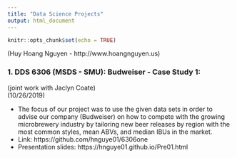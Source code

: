 ```yaml
---
title: "Data Science Projects"
output: html_document
---
```


```r
knitr::opts_chunk$set(echo = TRUE)
```
(Huy Hoang Nguyen - http://www.hoangnguyen.us)

### 1. DDS 6306 (MSDS - SMU): Budweiser - Case Study 1: 
(joint work with Jaclyn Coate)   
(10/26/2019)

-  The focus of our project was to use the given data sets in order to advise our company (Budweiser) on how to compete with the growing microbrewery industry by tailoring new beer releases by region with the most common styles, mean ABVs, and median IBUs in the market.
- Link: https://github.com/hnguye01/6306one 
- Presentation slides: https://hnguye01.github.io/Pre01.html



